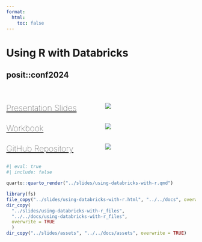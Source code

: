 ```yaml
---
format:
  html:
    toc: false
---
```

# Using R with Databricks  {.unnumbered}
## posit::conf2024

<br/>

:::{.columns}
:::{.column width="40%"}

[[Presentation Slides](using-databricks-with-r.html){target="_blank"}]{style="color:#666; font-weight:100;font-size:22px;"}

:::
:::{.column width="40%"}

[![](assets/slides.png){fig-align="left"}](using-databricks-with-r.html){target="_blank"}

:::
:::

:::{.columns}
:::{.column width="40%"}

[[Workbook](connecting.html){target="_blank"}]{style="color:#666; font-weight:100;font-size:22px;"}

:::
:::{.column width="40%"}

[![](assets/workshop.png){fig-align="left"}](connecting.html){target="_blank"}

:::
:::

:::{.columns}
:::{.column width="40%"}

[[GitHub Repository](https://github.com/posit-conf-2024/databricks){target="_blank"}]{style="color:#666; font-weight:100;font-size:22px;"}

:::
:::{.column width="40%"}

[![](assets/github.png){fig-align="left"}](https://github.com/posit-conf-2024/databricks){target="_blank"}

:::
:::


```r
#| eval: true
#| include: false

quarto::quarto_render("../slides/using-databricks-with-r.qmd")

library(fs)
file_copy("../slides/using-databricks-with-r.html", "../../docs", overwrite = TRUE)
dir_copy(
  "../slides/using-databricks-with-r_files", 
  "../../docs/using-databricks-with-r_files", 
  overwrite = TRUE
  )
dir_copy("../slides/assets", "../../docs/assets", overwrite = TRUE)
```

